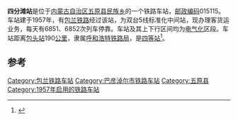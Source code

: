 {{noteTA
|1=zh-cn:始发车次; zh-hk:列車班次;
|2=zh-cn:车次; zh-hk:班次;
}}
{{Infobox China railway station
|车站名称 = 四分滩站
|车站名称拼音 = Sifentan
|英文名称 = Sifentan Railway Station
|车站代码 = 14636<ref>{{cite book|title=中华人民共和国铁路车站代码（GB/T 10302-2010）|publisher=中国标准出版社|year=2010|isbn=155066140495|ignore-isbn-error=true|pages=2}}</ref>
|电报码 = SFC
|拼音码 = SFT
|车站类型 = 
|车站地址 = [[内蒙古自治区|内蒙古自治区]][[巴彦淖尔市|巴彦淖尔市]][[五原县|五原县]]
|归属 = [[呼和浩特铁路局|呼和浩特铁路局]]
|车站等级 = [[四等站_(中铁)|四等站]]
|线路 = [[包兰铁路|包兰铁路]]
}}
'''四分滩站'''是位于[[内蒙古自治区|内蒙古自治区]][[五原县|五原县]][[民族乡|民族乡]]的一个铁路车站，[[邮政编码|邮政编码]]015115。车站建于1957年，有[[包兰铁路|包兰铁路]]经过该站，为双台5线标准化中间站，现办理客货运业务，每天有6851、6852次列车停靠。车站及其上下行区间均为[[电气化|电气化]]区段。车站距离[[包头站|包头站]]190[[公里|公里]]，隶属[[呼和浩特铁路局|呼和浩特铁路局]]，是[[四等站_(中铁)|四等站]]<ref>{{Cite book|title=中国铁路站名词典|last=[[孙本祥|孙本祥]]主编|first=|publisher=北京：[[中国铁道出版社|中国铁道出版社]]|year=2003.04|isbn=7-113-03941-3|location=|pages=618-622}}</ref>。

==参考==
{{reflist}}

{{start rail box}}
{{s-inop|[[景阳林站|景阳林站]]}}
{{s-line|[[包兰铁路|包兰铁路]]}}
{{s-inop|[[南台子站|南台子站]]}}
{{end box}}
{{包兰铁路}}
{{铁路车站小作品}}
{{内蒙古小作品}}

[[Category:包兰铁路车站|Category:包兰铁路车站]]
[[Category:巴彦淖尔市铁路车站|Category:巴彦淖尔市铁路车站]]
[[Category:五原县|Category:五原县]]
[[Category:1957年启用的铁路车站|Category:1957年启用的铁路车站]]